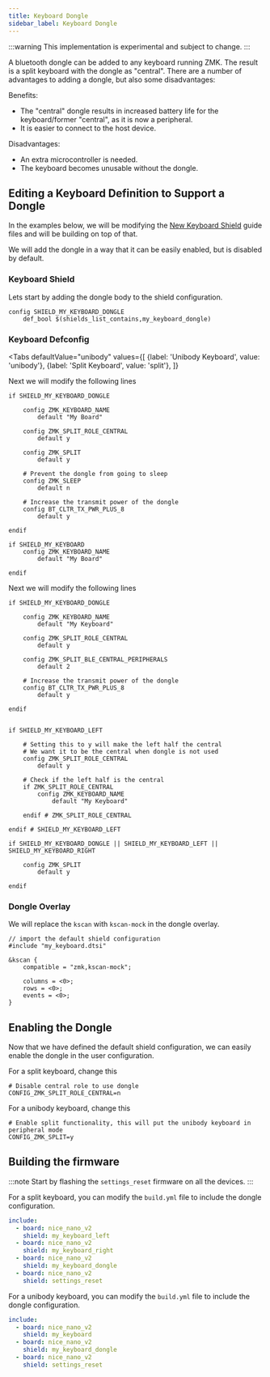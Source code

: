 ```yaml
---
title: Keyboard Dongle
sidebar_label: Keyboard Dongle
---
```



:::warning
This implementation is experimental and subject to change.
:::

A bluetooth dongle can be added to any keyboard running ZMK. The result is a split keyboard with the dongle as "central". There are a number of advantages to adding a dongle, but also some disadvantages:



Benefits:

- The "central" dongle results in increased battery life for the keyboard/former "central", as it is now a peripheral.
- It is easier to connect to the host device.

Disadvantages:

- An extra microcontroller is needed.
- The keyboard becomes unusable without the dongle.



## Editing a Keyboard Definition to Support a Dongle


In the examples below, we will be modifying the [New Keyboard Shield](../development/new-shield.mdx) guide files and will be building on top of that.

We will add the dongle in a way that it can be easily enabled, but is disabled by default.

### Keyboard Shield


Lets start by adding the dongle body to the shield configuration.

```kconfig title="Kconfig.shield"
config SHIELD_MY_KEYBOARD_DONGLE
    def_bool $(shields_list_contains,my_keyboard_dongle)
```

### Keyboard Defconfig


<Tabs
defaultValue="unibody"
values={[
{label: 'Unibody Keyboard', value: 'unibody'},
{label: 'Split Keyboard', value: 'split'},
]}
>
<TabItem value="unibody">

Next we will modify the following lines

```kconfig title="Kconfig.defconfig"
if SHIELD_MY_KEYBOARD_DONGLE

    config ZMK_KEYBOARD_NAME
        default "My Board"

    config ZMK_SPLIT_ROLE_CENTRAL
        default y

    config ZMK_SPLIT
        default y

    # Prevent the dongle from going to sleep
    config ZMK_SLEEP
        default n

    # Increase the transmit power of the dongle
    config BT_CLTR_TX_PWR_PLUS_8
        default y

endif

if SHIELD_MY_KEYBOARD
    config ZMK_KEYBOARD_NAME
        default "My Board"
    
endif
```

</TabItem>
<TabItem value="split">

Next we will modify the following lines

```kconfig title="Kconfig.defconfig"
if SHIELD_MY_KEYBOARD_DONGLE

    config ZMK_KEYBOARD_NAME
        default "My Keyboard"

    config ZMK_SPLIT_ROLE_CENTRAL
        default y

    config ZMK_SPLIT_BLE_CENTRAL_PERIPHERALS
        default 2

    # Increase the transmit power of the dongle
    config BT_CLTR_TX_PWR_PLUS_8
        default y

endif


if SHIELD_MY_KEYBOARD_LEFT

    # Setting this to y will make the left half the central
    # We want it to be the central when dongle is not used
    config ZMK_SPLIT_ROLE_CENTRAL
        default y

    # Check if the left half is the central
    if ZMK_SPLIT_ROLE_CENTRAL
        config ZMK_KEYBOARD_NAME
            default "My Keyboard"
            
    endif # ZMK_SPLIT_ROLE_CENTRAL

endif # SHIELD_MY_KEYBOARD_LEFT

if SHIELD_MY_KEYBOARD_DONGLE || SHIELD_MY_KEYBOARD_LEFT || SHIELD_MY_KEYBOARD_RIGHT

    config ZMK_SPLIT
        default y

endif
```

</TabItem>
</Tabs>

### Dongle Overlay

We will replace the `kscan` with `kscan-mock` in the dongle overlay.

```dts title="my_keyboard_dongle.overlay"
// import the default shield configuration
#include "my_keyboard.dtsi"

&kscan {
    compatible = "zmk,kscan-mock";

    columns = <0>;
    rows = <0>;
    events = <0>;
}

```


## Enabling the Dongle

Now that we have defined the default shield configuration, we can easily enable the dongle in the user configuration.

For a split keyboard, change this

```kconfig title="config/my_keyboard_left.conf"
# Disable central role to use dongle
CONFIG_ZMK_SPLIT_ROLE_CENTRAL=n
```

For a unibody keyboard, change this

```kconfig title="config/my_keyboard.conf"
# Enable split functionality, this will put the unibody keyboard in peripheral mode
CONFIG_ZMK_SPLIT=y
```


## Building the firmware

:::note
Start by flashing the `settings_reset` firmware on all the devices.
:::

For a split keyboard, you can modify the `build.yml` file to include the dongle configuration.

```yaml
include:
  - board: nice_nano_v2
    shield: my_keyboard_left
  - board: nice_nano_v2
    shield: my_keyboard_right
  - board: nice_nano_v2
    shield: my_keyboard_dongle
  - board: nice_nano_v2
    shield: settings_reset
```

For a unibody keyboard, you can modify the `build.yml` file to include the dongle configuration.

```yaml
include:
  - board: nice_nano_v2
    shield: my_keyboard
  - board: nice_nano_v2
    shield: my_keyboard_dongle
  - board: nice_nano_v2
    shield: settings_reset
```
